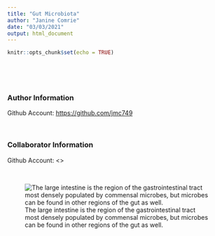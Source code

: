 ```yaml
---
title: "Gut Microbiota"
author: "Janine Comrie"
date: "03/03/2021"
output: html_document
---
```


```r
knitr::opts_chunk$set(echo = TRUE)
```

<br>

<br>

### Author Information

Github Account: <https://github.com/jmc749>

<br>

### Collaborator Information



Github Account: <>

<br>

![The large intestine is the region of the gastrointestinal tract most densely populated by commensal microbes, but microbes can be found in other regions of the gut as well.](https://blog.dana-farber.org/insight/wp-content/uploads/2018/03/8925-Blog-Image-of-Gut.jpg)